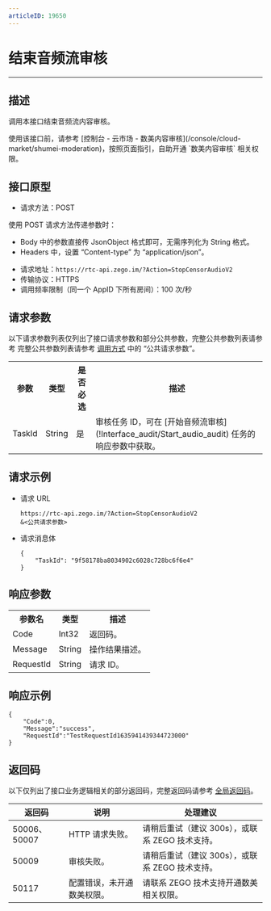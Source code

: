 ```yaml
---
articleID: 19650
---
```


# 结束音频流审核

- - -

## 描述

调用本接口结束音频流内容审核。

<Warning title="注意">
使用该接口前，请参考 [控制台 - 云市场 - 数美内容审核](/console/cloud-market/shumei-moderation)，按照页面指引，自助开通 `数美内容审核` 相关权限。
</Warning>



## 接口原型

- 请求方法：POST

<Note title="说明">

  使用 POST 请求方法传递参数时：
  - Body 中的参数直接传 JsonObject 格式即可，无需序列化为 String 格式。
  - Headers 中，设置 “Content-type” 为 “application/json”。
  
</Note>


- 请求地址：`https://rtc-api.zego.im/?Action=StopCensorAudioV2`
- 传输协议：HTTPS
- 调用频率限制（同一个 AppID 下所有房间）：100 次/秒



## 请求参数

以下请求参数列表仅列出了接口请求参数和部分公共参数，完整公共参数列表请参考 完整公共参数列表请参考 [调用方式](./../making-api-requests.mdx#公共请求参数) 中的 “公共请求参数”。


<table>
  
<tbody><tr>
<th>参数</th>
<th>类型</th>
<th>是否必选</th>
<th>描述</th>
</tr>
<tr>
<td>TaskId</td>
<td>String</td>
<td>是</td>
<td>审核任务 ID，可在 [开始音频流审核](!Interface_audit/Start_audio_audit) 任务的响应参数中获取。</td>
</tr>
</tbody></table>

## 请求示例

- 请求 URL  
    ```
    https://rtc-api.zego.im/?Action=StopCensorAudioV2
    &<公共请求参数>
    ```

- 请求消息体 
    ```
    {
        "TaskId": "9f58178ba8034902c6028c728bc6f6e4"
    }
    ```

## 响应参数

<table>
  
<tbody><tr>
<th>参数名</th>
<th>类型</th>
<th>描述</th>
</tr>
<tr>
<td>Code</td>
<td>Int32</td>
<td>返回码。</td>
</tr>
<tr>
<td>Message</td>
<td>String</td>
<td>操作结果描述。</td>
</tr>
<tr>
<td>RequestId</td>
<td>String</td>
<td>请求 ID。</td>
</tr>
</tbody></table>

## 响应示例

```
{
    "Code":0,
    "Message":"success",
    "RequestId":"TestRequestId1635941439344723000"
}
```

## 返回码

以下仅列出了接口业务逻辑相关的部分返回码，完整返回码请参考 [全局返回码](!global_return_code)。

|返回码|说明| 处理建议 |
|-----|----|----|
| 50006、50007 |  HTTP 请求失败。 | 请稍后重试（建议 300s），或联系 ZEGO 技术支持。|
| 50009 | 审核失败。 | 请稍后重试（建议 300s），或联系 ZEGO 技术支持。|
| 50117 | 配置错误，未开通数美权限。 | 请联系 ZEGO 技术支持开通数美相关权限。|
